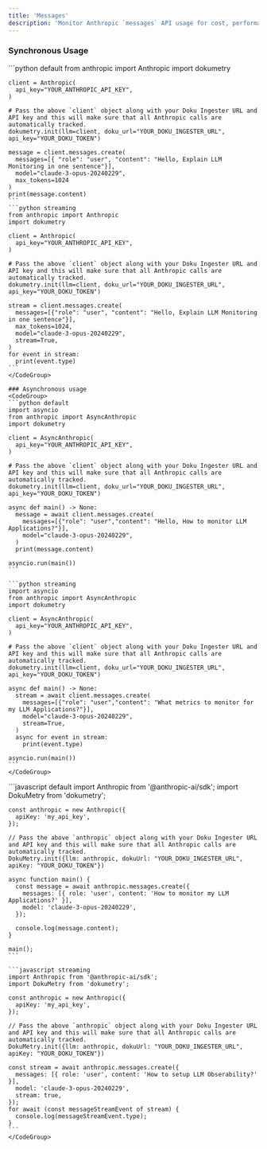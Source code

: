 ```yaml
---
title: 'Messages'
description: 'Monitor Anthropic `messages` API usage for cost, performance & user interactions'
---
```


<Tabs>
  <Tab title="Python">

  ### Synchronous Usage
  <CodeGroup>
    ```python default
    from anthropic import Anthropic
    import dokumetry

    client = Anthropic(
      api_key="YOUR_ANTHROPIC_API_KEY",
    )

    # Pass the above `client` object along with your Doku Ingester URL and API key and this will make sure that all Anthropic calls are automatically tracked.
    dokumetry.init(llm=client, doku_url="YOUR_DOKU_INGESTER_URL", api_key="YOUR_DOKU_TOKEN")

    message = client.messages.create(
      messages=[{ "role": "user", "content": "Hello, Explain LLM Monitoring in one sentence"}],
      model="claude-3-opus-20240229",
      max_tokens=1024
    )
    print(message.content)
    ```
    ```python streaming
    from anthropic import Anthropic
    import dokumetry

    client = Anthropic(
      api_key="YOUR_ANTHROPIC_API_KEY",
    )

    # Pass the above `client` object along with your Doku Ingester URL and API key and this will make sure that all Anthropic calls are automatically tracked.
    dokumetry.init(llm=client, doku_url="YOUR_DOKU_INGESTER_URL", api_key="YOUR_DOKU_TOKEN")

    stream = client.messages.create(
      messages=[{"role": "user", "content": "Hello, Explain LLM Monitoring in one sentence"}],
      max_tokens=1024,
      model="claude-3-opus-20240229",
      stream=True,
    )
    for event in stream:
      print(event.type)
    ```
    </CodeGroup>
    
    ### Asynchronous usage
    <CodeGroup>
    ```python default
    import asyncio
    from anthropic import AsyncAnthropic
    import dokumetry

    client = AsyncAnthropic(
      api_key="YOUR_ANTHROPIC_API_KEY",
    )

    # Pass the above `client` object along with your Doku Ingester URL and API key and this will make sure that all Anthropic calls are automatically tracked.
    dokumetry.init(llm=client, doku_url="YOUR_DOKU_INGESTER_URL", api_key="YOUR_DOKU_TOKEN")

    async def main() -> None:
      message = await client.messages.create(
        messages=[{"role": "user","content": "Hello, How to monitor LLM Applications?"}],
        model="claude-3-opus-20240229",
      )
      print(message.content)

    asyncio.run(main())
    ```

    ```python streaming
    import asyncio
    from anthropic import AsyncAnthropic
    import dokumetry

    client = AsyncAnthropic(
      api_key="YOUR_ANTHROPIC_API_KEY",
    )

    # Pass the above `client` object along with your Doku Ingester URL and API key and this will make sure that all Anthropic calls are automatically tracked.
    dokumetry.init(llm=client, doku_url="YOUR_DOKU_INGESTER_URL", api_key="YOUR_DOKU_TOKEN")

    async def main() -> None:
      stream = await client.messages.create(
        messages=[{"role": "user","content": "What metrics to monitor for my LLM Applications?"}],
        model="claude-3-opus-20240229",
        stream=True,
      )
      async for event in stream:
        print(event.type)
    
    asyncio.run(main())
    ```
    </CodeGroup>
  </Tab>
  <Tab title="Javascript">
    <CodeGroup>
    ```javascript default
    import Anthropic from '@anthropic-ai/sdk';
    import DokuMetry from 'dokumetry';

    const anthropic = new Anthropic({
      apiKey: 'my_api_key',
    });

    // Pass the above `anthropic` object along with your Doku Ingester URL and API key and this will make sure that all Anthropic calls are automatically tracked.
    DokuMetry.init({llm: anthropic, dokuUrl: "YOUR_DOKU_INGESTER_URL", apiKey: "YOUR_DOKU_TOKEN"})

    async function main() {
      const message = await anthropic.messages.create({
        messages: [{ role: 'user', content: 'How to monitor my LLM Applications?' }],
        model: 'claude-3-opus-20240229',
      });

      console.log(message.content);
    }

    main();
    ```

    ```javascript streaming
    import Anthropic from '@anthropic-ai/sdk';
    import DokuMetry from 'dokumetry';

    const anthropic = new Anthropic({
      apiKey: 'my_api_key',
    });

    // Pass the above `anthropic` object along with your Doku Ingester URL and API key and this will make sure that all Anthropic calls are automatically tracked.
    DokuMetry.init({llm: anthropic, dokuUrl: "YOUR_DOKU_INGESTER_URL", apiKey: "YOUR_DOKU_TOKEN"})

    const stream = await anthropic.messages.create({
      messages: [{ role: 'user', content: 'How to setup LLM Obserability?' }],
      model: 'claude-3-opus-20240229',
      stream: true,
    });
    for await (const messageStreamEvent of stream) {
      console.log(messageStreamEvent.type);
    }
    ```
    </CodeGroup>
  </Tab>
</Tabs>

